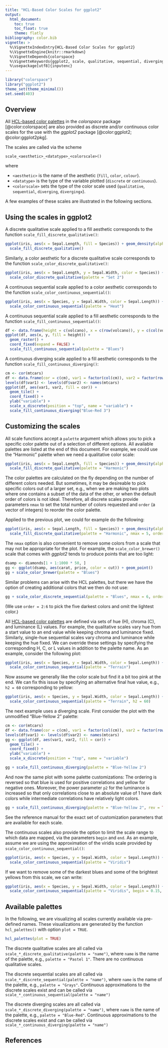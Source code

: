```yaml
---
title: "HCL-Based Color Scales for ggplot2"
output:
  html_document:
    toc: true
    toc_float: true
    theme: flatly
bibliography: color.bib
vignette: >
  %\VignetteIndexEntry{HCL-Based Color Scales for ggplot2}
  %\VignetteEngine{knitr::rmarkdown}
  %\VignetteDepends{colorspace}
  %\VignetteKeywords{ggplot2, scale, qualitative, sequential, diverging}
  %\usepackage[utf8]{inputenc}
---
```


```r
library("colorspace")
library("ggplot2")
theme_set(theme_minimal())
set.seed(403)
```

## Overview

All [HCL-based color palettes](hcl_palettes.html) in the _colorspace_ package [@color:colorspace]
are also provided as discrete and/or continuous color scales for the use with the _ggplot2_ package
[@color:ggplot2; @color:ggplot2pkg].

The scales are called via the scheme

    scale_<aesthetic>_<datatype>_<colorscale>()
    
where

- `<aesthetic>` is the name of the aesthetic (`fill`, `color`, `colour`).
- `<datatype>` is the type of the variable plotted (`discrete` or `continuous`).
- `<colorscale>` sets the type of the color scale used (`qualitative`, `sequential`, `diverging`, `divergingx`).

A few examples of these scales are illustrated in the following sections.


## Using the scales in ggplot2

A discrete qualitative scale applied to a fill aesthetic corresponds to the function `scale_fill_discrete_qualitative()`:

```r
ggplot(iris, aes(x = Sepal.Length, fill = Species)) + geom_density(alpha = 0.6) +
  scale_fill_discrete_qualitative()
```

Similarly, a color aesthetic for a discrete qualitative scale corresponds to the function `scale_color_discrete_qualitative()`:

```r
ggplot(iris, aes(x = Sepal.Length, y = Sepal.Width, color = Species)) + geom_point() +
  scale_color_discrete_qualitative(palette = "Set 2")
```

A continuous sequential scale applied to a color aesthetic corresponds to the function `scale_color_continuous_sequential()`:

```r
ggplot(iris, aes(x = Species, y = Sepal.Width, color = Sepal.Length)) + geom_jitter(width = 0.2) +
  scale_color_continuous_sequential(palette = "Heat")
```

A continuous sequential scale applied to a fill aesthetic corresponds to the function `scale_fill_continuous_sequential()`:

```r
df <- data.frame(height = c(volcano), x = c(row(volcano)), y = c(col(volcano)))
ggplot(df, aes(x, y, fill = height)) + 
  geom_raster() + 
  coord_fixed(expand = FALSE) +
  scale_fill_continuous_sequential(palette = "Blues")
```

A continuous diverging scale applied to a fill aesthetic corresponds to the function `scale_fill_continuous_diverging()`:

```r
cm <- cor(mtcars)
df <- data.frame(cor = c(cm), var1 = factor(col(cm)), var2 = factor(row(cm)))
levels(df$var1) <- levels(df$var2) <- names(mtcars)
ggplot(df, aes(var1, var2, fill = cor)) + 
  geom_tile() + 
  coord_fixed() +
  ylab("variable") +
  scale_x_discrete(position = "top", name = "variable") +
  scale_fill_continuous_diverging("Blue-Red 3")
```

## Customizing the scales

All scale functions accept a `palette` argument which allows you to pick a specific color palette out of a selection of different options. All available palettes are listed at the end of this document. For example, we could use the "Harmonic" palette when we need a qualitative color scale:

```r
ggplot(iris, aes(x = Sepal.Length, fill = Species)) + geom_density(alpha = 0.6) +
  scale_fill_discrete_qualitative(palette = "Harmonic")
```

The color palettes are calculated on the fly depending on the number of different colors needed. But sometimes, it may be desireable to pick specific colors out of a larger set, e.g., when we are making two plots where one contains a subset of the data of the other, or when the default order of colors is not ideal. Therefore, all discrete scales provide parameters `nmax` to set the total number of colors requested and `order` (a vector of integers) to reorder the color palette. 

Applied to the previous plot, we could for example do the following:

```r
ggplot(iris, aes(x = Sepal.Length, fill = Species)) + geom_density(alpha = 0.6) +
  scale_fill_discrete_qualitative(palette = "Harmonic", nmax = 5, order = c(5, 1, 2))
```

The `nmax` option is also convenient to remove some colors from a scale that may not be appropriate for the plot. For example, the `scale_color_brewer()` scale that comes with _ggplot2_ tends to produce points that are too light:

```r
dsamp <- diamonds[1 + 1:1000 * 50, ]
gg <- ggplot(dsamp, aes(carat, price, color = cut)) + geom_point()
gg + scale_color_brewer(palette = "Blues")
```

Similar problems can arise with the HCL palettes, but there we have the option of creating additional colors that we then do not use:

```r
gg + scale_color_discrete_sequential(palette = "Blues", nmax = 6, order = 2:6)
```

(We use `order = 2:6` to pick the five darkest colors and omit the lightest color.)

All [HCL-based color palettes](hcl_palettes.html) are defined via sets of hue (H), chroma (C), and luminance (L) values. For example, the qualitative scales vary hue from a start value to an end value while keeping chroma and luminance fixed. Similarly, single-hue sequential scales vary chroma and luminance while keeping the hue fixed. We can override these settings by specifying the corresponding H, C, or L values in addition to the palette name. As an example, consider the following plot:

```r
ggplot(iris, aes(x = Species, y = Sepal.Width, color = Sepal.Length)) + geom_jitter(width = 0.2) +
  scale_color_continuous_sequential(palette = "Terrain")
```

Now assume we generally like the color scale but find it a bit too pink at the end. We can fix this issue by specifying an alternative final hue value, e.g., `h2 = 60` corresponding to yellow:

```r
ggplot(iris, aes(x = Species, y = Sepal.Width, color = Sepal.Length)) + geom_jitter(width = 0.2) +
  scale_color_continuous_sequential(palette = "Terrain", h2 = 60)
```

The next example uses a diverging scale. First consider the plot with the unmodified "Blue-Yellow 2" palette:

```r
cm <- cor(mtcars)
df <- data.frame(cor = c(cm), var1 = factor(col(cm)), var2 = factor(row(cm)))
levels(df$var1) <- levels(df$var2) <- names(mtcars)
gg <- ggplot(df, aes(var1, var2, fill = cor)) + 
  geom_tile() + 
  coord_fixed() +
  ylab("variable") +
  scale_x_discrete(position = "top", name = "variable")

gg + scale_fill_continuous_diverging(palette = "Blue-Yellow 2")
```

And now the same plot with some palette customizations: The ordering is reversed so that blue is used for
positive correlations and yellow for negative ones. Moreover, the power parameter `p2` for the luminance
is increased so that only correlations close to an absolute value of 1 have dark colors while intermediate
correlations have relatively light colors.

```r
gg + scale_fill_continuous_diverging(palette = "Blue-Yellow 2", rev = TRUE, p2 = 2)
```

See the reference manual for the exact set of customization parameters that are available for each scale.

The continuous scales also provide the option to limit the scale range to which data are mapped, via the parameters `begin` and `end`. As an example, assume we are using the approximation of the viridis scale provided by `scale_color_continuous_sequential()`:

```r
ggplot(iris, aes(x = Species, y = Sepal.Width, color = Sepal.Length)) + geom_jitter(width = 0.2) +
  scale_color_continuous_sequential(palette = "Viridis")
```

If we want to remove some of the darkest blues and some of the brightest yellows from this scale, we can write:

```r
ggplot(iris, aes(x = Species, y = Sepal.Width, color = Sepal.Length)) + geom_jitter(width = 0.2) +
  scale_color_continuous_sequential(palette = "Viridis", begin = 0.15, end = 0.9) 
```


## Available palettes

In the following, we are visualizing all scales currently available via
pre-defined names. These visualizations are generated by the function
`hcl_palettes()` with option `plot = TRUE`.

```r
hcl_palettes(plot = TRUE)
```

The discrete qualitative scales are all called via `scale_*_discrete_qualitative(palette = "name")`,
where `name` is the name of the palette, e.g., `palette = "Pastel 1"`. There are no continuous qualitative
scales.

The discrete sequential scales are all called via `scale_*_discrete_sequential(palette = "name")`,
where `name` is the name of the palette, e.g., `palette = "Grays"`. Continuous approximations to the discrete
scales exist and can be called via `scale_*_continuous_sequential(palette = "name")`

The discrete diverging scales are all called via `scale_*_discrete_diverging(palette = "name")`,
where `name` is the name of the palette, e.g., `palette = "Blue-Red"`. Continuous approximations to the discrete
scales exist and can be called via `scale_*_continuous_diverging(palette = "name")`


## References
